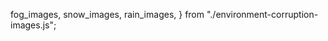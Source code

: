
  fog_images,
  snow_images,
  rain_images,
} from "./environment-corruption-images.js";

<DisplayImages
  id={props.id}
  images={rain_images}
  data={props.getResults(algo_cid).results}
  corruption_index={2}
  corruption_name="Environment: Rain"
/>
